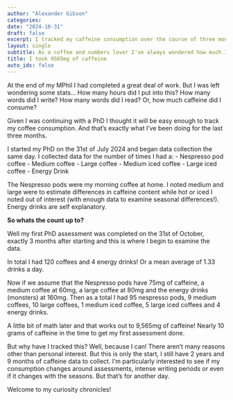 ```yaml
---
author: "Alexander Gibson"
categories:
date: "2024-10-31"
draft: false
excerpt: I tracked my caffeine consumption over the course of three months while completing my first PhD assessment. Here's how much I had.
layout: single
subtitle: As a coffee and numbers lover I've always wondered how much I have. So I set to find out.
title: I took 9565mg of caffeine
auto_ids: false
---
```

At the end of my MPhil I had completed a great deal of work. But I was left wondering some stats... How many hours did I put into this? How many words did I write? How many words did I read? Or, how much caffeine did I consume?

Given I was continuing with a PhD I thought it will be easy enough to track my coffee consumption. And that's exactly what I've been doing for the last three months.

I started my PhD on the 31st of July 2024 and began data collection the same day. I collected data for the number of times I had a:
- Nespresso pod coffee
- Medium coffee
- Large coffee
- Medium iced coffee
- Large iced coffee
- Energy Drink

The Nespresso pods were my morning coffee at home. I noted medium and large were to estimate differences in caffeine content while hot or iced I noted out of interest (with enough data to examine seasonal differences!). Energy drinks are self explanatory. 

**So whats the count up to?**

Well my first PhD assessment was completed on the 31st of October, exactly 3 months after starting and this is where I begin to examine the data.

In total I had 120 coffees and 4 energy drinks! Or a mean average of 1.33 drinks a day.

Now if we assume that the Nespresso pods have 75mg of caffeine, a medium coffee at 60mg, a large coffee at 80mg and the energy drinks (monsters) at 160mg. Then as a total I had 95 nespresso pods, 9 medium coffees, 10 large coffees, 1 medium iced coffee, 5 large iced coffees and 4 energy drinks. 

A little bit of math later and that works out to 9,565mg of caffeine! Nearly 10 grams of caffeine in the time to get my first assessment done.

But why have I tracked this? Well, because I can! There aren't many reasons other than personal interest. But this is only the start, I still have 2 years and 9 months of caffeine data to collect. I'm particularly interested to see if my consumption changes around assessments, intense writing periods or even if it changes with the seasons. But that's for another day.

Welcome to my curiosity chronicles!







